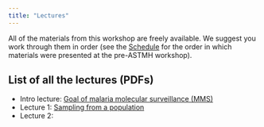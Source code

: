 ```yaml
---
title: "Lectures"
---
```


All of the materials from this workshop are freely available. We suggest you work through them in order (see the [Schedule](schedule.qmd) for the order in which materials were presented at the pre-ASTMH workshop).

## List of all the lectures (PDFs)

- Intro lecture: [Goal of malaria molecular surveillance (MMS)]()
- Lecture 1: [Sampling from a population](slides/L1-sampling.pdf)
- Lecture 2: []()